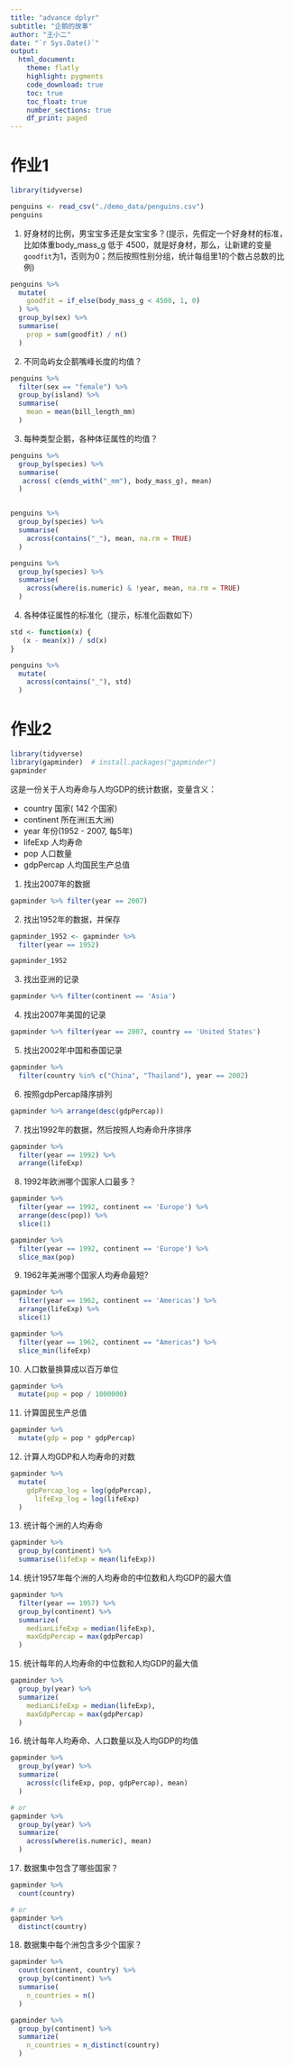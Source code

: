 ```yaml
---
title: "advance dplyr"
subtitle: "企鹅的故事"
author: "王小二"
date: "`r Sys.Date()`"
output: 
  html_document:
    theme: flatly
    highlight: pygments
    code_download: true
    toc: true
    toc_float: true
    number_sections: true
    df_print: paged
---
```





# 作业1

```r
library(tidyverse)

penguins <- read_csv("./demo_data/penguins.csv") 
penguins
```


1. 好身材的比例，男宝宝多还是女宝宝多？(提示，先假定一个好身材的标准，比如体重body_mass_g 低于 4500，就是好身材，那么，让新建的变量`goodfit`为1，否则为0；然后按照性别分组，统计每组里1的个数占总数的比例)
```r
penguins %>% 
  mutate(
    goodfit = if_else(body_mass_g < 4500, 1, 0)
  ) %>% 
  group_by(sex) %>% 
  summarise(
    prop = sum(goodfit) / n()
  )
```

2. 不同岛屿女企鹅嘴峰长度的均值？
```r
penguins %>% 
  filter(sex == "female") %>% 
  group_by(island) %>% 
  summarise(
    mean = mean(bill_length_mm) 
  )
```

3. 每种类型企鹅，各种体征属性的均值？
```r
penguins %>% 
  group_by(species) %>% 
  summarise(
   across( c(ends_with("_mm"), body_mass_g), mean)
  )


penguins %>% 
  group_by(species) %>% 
  summarise(
    across(contains("_"), mean, na.rm = TRUE)
  )

penguins %>% 
  group_by(species) %>% 
  summarise(
    across(where(is.numeric) & !year, mean, na.rm = TRUE)
  )
```

4. 各种体征属性的标准化（提示，标准化函数如下）
```r
std <- function(x) {
   (x - mean(x)) / sd(x)
}

penguins %>% 
  mutate(
    across(contains("_"), std)
  )
```




# 作业2

```r
library(tidyverse)
library(gapminder)  # install.packages("gapminder")
gapminder
```


这是一份关于人均寿命与人均GDP的统计数据，变量含义：

- country      国家( 142 个国家)  
- continent    所在洲(五大洲)
- year         年份(1952 - 2007, 每5年)
- lifeExp      人均寿命
- pop          人口数量
- gdpPercap    人均国民生产总值




1. 找出2007年的数据
```r
gapminder %>% filter(year == 2007)
```

2. 找出1952年的数据，并保存
```r
gapminder_1952 <- gapminder %>%
  filter(year == 1952)

gapminder_1952
```

3. 找出亚洲的记录
```r
gapminder %>% filter(continent == 'Asia')
```


4. 找出2007年美国的记录
```r
gapminder %>% filter(year == 2007, country == 'United States')
```

5. 找出2002年中国和泰国记录
```r
gapminder %>%
  filter(country %in% c("China", "Thailand"), year == 2002)
```

6. 按照gdpPercap降序排列
```r
gapminder %>% arrange(desc(gdpPercap))
```

7. 找出1992年的数据，然后按照人均寿命升序排序

```r
gapminder %>%
  filter(year == 1992) %>%
  arrange(lifeExp)
```


8. 1992年欧洲哪个国家人口最多？
```r
gapminder %>%
  filter(year == 1992, continent == 'Europe') %>%
  arrange(desc(pop)) %>% 
  slice(1)

gapminder %>% 
  filter(year == 1992, continent == 'Europe') %>%
  slice_max(pop)
```

9. 1962年美洲哪个国家人均寿命最短?
```r
gapminder %>%
  filter(year == 1962, continent == 'Americas') %>%
  arrange(lifeExp) %>% 
  slice(1)

gapminder %>% 
  filter(year == 1962, continent == "Americas") %>% 
  slice_min(lifeExp)
```

10. 人口数量换算成以百万单位
```r
gapminder %>%
  mutate(pop = pop / 1000000)
```


11. 计算国民生产总值
```r
gapminder %>% 
  mutate(gdp = pop * gdpPercap)
```

12. 计算人均GDP和人均寿命的对数
```r
gapminder %>% 
  mutate(
    gdpPercap_log = log(gdpPercap),
      lifeExp_log = log(lifeExp)
  )
```

13. 统计每个洲的人均寿命
```r
gapminder %>%
  group_by(continent) %>%
  summarise(lifeExp = mean(lifeExp))
```


14. 统计1957年每个洲的人均寿命的中位数和人均GDP的最大值
```r
gapminder %>%
  filter(year == 1957) %>%
  group_by(continent) %>%
  summarize(
    medianLifeExp = median(lifeExp),
    maxGdpPercap = max(gdpPercap)
  )
```


15. 统计每年的人均寿命的中位数和人均GDP的最大值
```r
gapminder %>%
  group_by(year) %>%
  summarize(
    medianLifeExp = median(lifeExp),
    maxGdpPercap = max(gdpPercap)
  )
```

16. 统计每年人均寿命、人口数量以及人均GDP的均值
```r
gapminder %>%
  group_by(year) %>%
  summarize(
    across(c(lifeExp, pop, gdpPercap), mean)
  )

# or
gapminder %>%
  group_by(year) %>%
  summarize(
    across(where(is.numeric), mean)
  )
```

17. 数据集中包含了哪些国家？
```r
gapminder %>%
  count(country)

# or
gapminder %>%
  distinct(country)
```



18. 数据集中每个洲包含多少个国家？

```r
gapminder %>% 
  count(continent, country) %>% 
  group_by(continent) %>% 
  summarise(
    n_countries = n()
  )
```

```r
gapminder %>%
  group_by(continent) %>%
  summarize(
    n_countries = n_distinct(country)
  )
```










